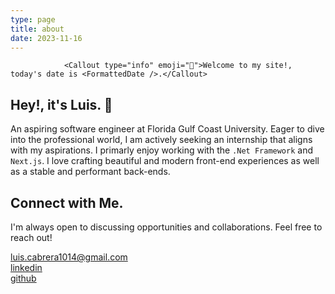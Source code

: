 ```yaml
---
type: page
title: about
date: 2023-11-16
---
```


 
                <Callout type="info" emoji="📅">Welcome to my site!, today's date is <FormattedDate />.</Callout>


## Hey!, it's Luis. 🚀  
 
An aspiring software engineer at Florida Gulf Coast University. Eager to dive into the professional world, 
I am actively seeking an internship that aligns with my aspirations.
I primarly enjoy working with the `.Net Framework` and `Next.js`.
I love crafting beautiful and modern front-end experiences as well as a stable and performant back-ends.


## Connect with Me.
I'm always open to discussing opportunities and collaborations. Feel free to reach out!

luis.cabrera1014@gmail.com \
[linkedin](https://www.linkedin.com/in/luis-cabrera-584644208/) \
[github](https://github.com/silverlui)


